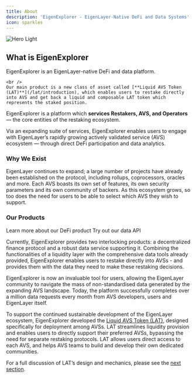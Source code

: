```yaml
---
title: About
description: 'EigenExplorer - EigenLayer-Native DeFi and Data Systems'
icon: sparkles
---
```


<Frame type='glass'>
    <img src='/public/images/docs/introduction/intro.png' alt='Hero Light' />
</Frame>

## What is EigenExplorer

<Card title='TL;DR' icon='arrow-right'>
    EigenExplorer is an EigenLayer-native DeFi and data platform. 
    
    <br />
    Our main product is a new class of asset called [**Liquid AVS Token (LAT)**](/lat/introduction), which enables users to restake directly into AVS and get back a liquid and composable LAT token which represents the staked position.

</Card>

EigenExplorer is a platform which **services Restakers, AVS, and Operators** — the core entities of the restaking ecosystem.

Via an expanding suite of services, EigenExplorer enables users to engage with EigenLayer’s rapidly growing actively validated service (AVS) ecosystem — through direct DeFi participation and data analytics.

### Why We Exist

EigenLayer continues to expand; a large number of projects have already been established on the protocol, including rollups, coprocessors, oracles and more. Each AVS boasts its own set of features, its own security parameters and its own community of backers. As this ecosystem grows, so too does the need for users to be able to select which AVS they wish to support.

### Our Products

<CardGroup cols={2}>
<Card title='Liquid AVS Token' icon='building-columns' href='/lat/introduction'>
    Learn more about our DeFi product
</Card>

<Card title='EigenLayer Data API' icon='cloud' href='/api-reference/introduction'>
    Try out our data API
</Card>
</CardGroup>

Currently, EigenExplorer provides two interlocking products: a decentralized finance protocol and a robust data service supporting it. Combining the functionalities of a liquidity layer with the comprehensive data tools already provided, EigenExplorer enables users to restake directly into AVSs - and provides them with the data they need to make these restaking decisions.

EigenExplorer is now an invaluable tool for users, allowing the EigenLayer community to navigate the mass of non-standardised data generated by the expanding AVS landscape. Today, the platform successfully completes over a million data requests every month from AVS developers, users and EigenLayer itself.

To support the continued sustainable development of the EigenLayer ecosystem, EigenExplorer developed the [Liquid AVS Token (LAT)](/lat/introduction), designed specifically for deployment among AVSs. LAT streamlines liquidity provision and enables users to directly support their preferred AVSs, bypassing the need for separate restaking protocols. LAT allows users direct access to each AVS, and helps AVS teams to build and develop their own dedicated communities.

For a full discussion of LAT’s design and mechanics, please see the [next section](/lat/introduction).
